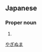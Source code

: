 ==Japanese==
{{ja-kanjitab|柳|沼}}

===Proper noun===
{{ja-pos|proper|やぎぬま}}

# {{surname|lang=ja}}

[[Category:Japanese surnames|やぎぬま]]